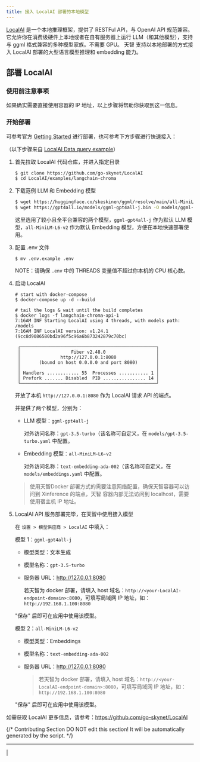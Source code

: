 ```yaml
---
title: 接入 LocalAI 部署的本地模型
---
```



[LocalAI](https://github.com/go-skynet/LocalAI) 是一个本地推理框架，提供了 RESTFul API，与 OpenAI API 规范兼容。它允许你在消费级硬件上本地或者在自有服务器上运行 LLM（和其他模型），支持与 ggml 格式兼容的多种模型家族。不需要 GPU。
天智 支持以本地部署的方式接入 LocalAI 部署的大型语言模型推理和 embedding 能力。

## 部署 LocalAI

### 使用前注意事项


如果确实需要直接使用容器的 IP 地址，以上步骤将帮助你获取到这一信息。

### 开始部署

可参考官方 [Getting Started](https://localai.io/basics/getting_started/) 进行部署，也可参考下方步骤进行快速接入：

（以下步骤来自 [LocalAI Data query example](https://github.com/go-skynet/LocalAI/blob/master/examples/langchain-chroma/README.md)）

1. 首先拉取 LocalAI 代码仓库，并进入指定目录

    ```bash
    $ git clone https://github.com/go-skynet/LocalAI
    $ cd LocalAI/examples/langchain-chroma
    ```

2. 下载范例 LLM 和 Embedding 模型

    ```bash
    $ wget https://huggingface.co/skeskinen/ggml/resolve/main/all-MiniLM-L6-v2/ggml-model-q4_0.bin -O models/bert
    $ wget https://gpt4all.io/models/ggml-gpt4all-j.bin -O models/ggml-gpt4all-j
    ```

    这里选用了较小且全平台兼容的两个模型，`ggml-gpt4all-j` 作为默认 LLM 模型，`all-MiniLM-L6-v2` 作为默认 Embedding 模型，方便在本地快速部署使用。

3. 配置 .env 文件

   ```shell
   $ mv .env.example .env
   ```

   NOTE：请确保 `.env` 中的 THREADS 变量值不超过你本机的 CPU 核心数。

4. 启动 LocalAI

   ```shell
   # start with docker-compose
   $ docker-compose up -d --build
   
   # tail the logs & wait until the build completes
   $ docker logs -f langchain-chroma-api-1
   7:16AM INF Starting LocalAI using 4 threads, with models path: /models
   7:16AM INF LocalAI version: v1.24.1 (9cc8d9086580bd2a96f5c96a6b873242879c70bc)
   
    ┌───────────────────────────────────────────────────┐ 
    │                   Fiber v2.48.0                   │ 
    │               http://127.0.0.1:8080               │ 
    │       (bound on host 0.0.0.0 and port 8080)       │ 
    │                                                   │ 
    │ Handlers ............ 55  Processes ........... 1 │ 
    │ Prefork ....... Disabled  PID ................ 14 │ 
    └───────────────────────────────────────────────────┘ 
   ```

   开放了本机 `http://127.0.0.1:8080` 作为 LocalAI 请求 API 的端点。

   并提供了两个模型，分别为：

   - LLM 模型：`ggml-gpt4all-j`

     对外访问名称：`gpt-3.5-turbo`（该名称可自定义，在 `models/gpt-3.5-turbo.yaml` 中配置。

   - Embedding 模型：`all-MiniLM-L6-v2`

     对外访问名称：`text-embedding-ada-002`（该名称可自定义，在 `models/embeddings.yaml` 中配置。
    >  使用天智Docker 部署方式的需要注意网络配置，确保天智容器可以访问到 Xinference 的端点，天智 容器内部无法访问到 localhost，需要使用宿主机 IP 地址。

5. LocalAI API 服务部署完毕，在天智中使用接入模型

   在 `设置 > 模型供应商 > LocalAI` 中填入：

   模型 1：`ggml-gpt4all-j`

   - 模型类型：文本生成

   - 模型名称：`gpt-3.5-turbo`

   - 服务器 URL：http://127.0.0.1:8080

     若天智为 docker 部署，请填入 host 域名：`http://<your-LocalAI-endpoint-domain>:8080`，可填写局域网 IP 地址，如：`http://192.168.1.100:8080`

   "保存" 后即可在应用中使用该模型。

   模型 2：`all-MiniLM-L6-v2`

   - 模型类型：Embeddings

   - 模型名称：`text-embedding-ada-002`

   - 服务器 URL：http://127.0.0.1:8080

     > 若天智为 docker 部署，请填入 host 域名：`http://<your-LocalAI-endpoint-domain>:8080`，可填写局域网 IP 地址，如：`http://192.168.1.100:8080`

   "保存" 后即可在应用中使用该模型。

如需获取 LocalAI 更多信息，请参考：https://github.com/go-skynet/LocalAI

{/*
Contributing Section
DO NOT edit this section!
It will be automatically generated by the script.
*/}

---

[  ](https://github.com/langgenius/dify-docs/edit/main/zh-hans/development/models-integration/localai.mdx) | [  ](https://github.com/langgenius/dify-docs/issues/new?template=docs.yml)

